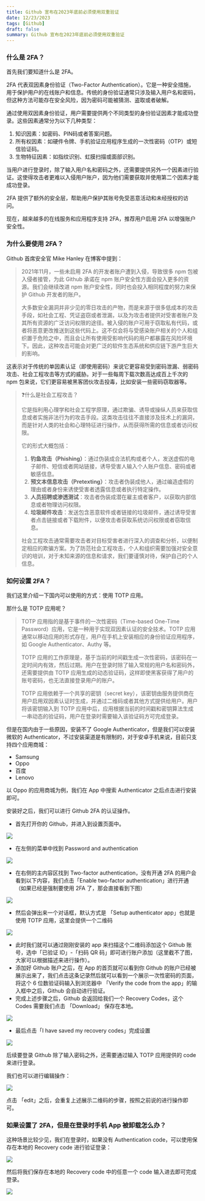 ```yaml
---
title: Github 宣布在2023年底前必须使用双重验证
date: 12/23/2023
tags: [Github]
draft: false
summary: Github 宣布在2023年底前必须使用双重验证
---
```


### 什么是 2FA？

首先我们要知道什么是 2FA。

2FA 代表双因素身份验证（Two-Factor Authentication）。它是一种安全措施，用于保护用户的在线账户和信息。传统的身份验证通常只涉及输入用户名和密码，但这种方法可能存在安全风险，因为密码可能被猜测、盗取或者破解。

通过使用双因素身份验证，用户需要提供两个不同类型的身份验证因素才能成功登录。这些因素通常分为以下几种类型：

1.  知识因素：如密码、PIN码或者答案问题。
2.  所有权因素：如硬件令牌、手机验证应用程序生成的一次性密码（OTP）或短信验证码。
3.  生物特征因素：如指纹识别、虹膜扫描或面部识别。

当用户进行登录时，除了输入用户名和密码之外，还需要提供另外一个因素进行验证。这使得攻击者更难以入侵用户账户，因为他们需要获取并使用第二个因素才能成功登录。

2FA 提供了额外的安全层，帮助用户保护其账号免受恶意活动和未经授权的访问。

现在，越来越多的在线服务和应用程序支持 2FA，推荐用户启用 2FA 以增强账户安全性。

### 为什么要使用 2FA？

Github 首席安全官 Mike Hanley 在博客中提到：

> 2021年11月，一些未启用 2FA 的开发者账户遭到入侵，导致很多 npm 包被入侵者接管，为此 Github 承诺在 npm 账户安全性方面会投入更多的资源。我们会继续改进 npm 账户安全性，同时也会投入相同程度的努力来保护 Github 开发者的账户。
>
> 大多数安全漏洞并非少见的零日攻击的产物，而是来源于很多低成本的攻击手段，如社会工程、凭证盗窃或者泄漏，以及为攻击者提供对受害者账户及其所有资源的广泛访问权限的途径。被入侵的账户可用于窃取私有代码，或者将恶意更改推送到这些代码上。这不仅会将与受感染账户相关的个人和组织置于危险之中，而且会让所有使用受影响代码的用户都暴露在风险环境下。因此，这种攻击可能会对更广泛的软件生态系统和供应链下游产生巨大的影响。

这表示对于传统的单因素认证（即使用密码）来说它更容易受到密码泄漏、弱密码攻击、社会工程攻击等方式的威胁。对于一些每周下载次数高达成百上千次的 npm 包来说，它们更容易被黑客团伙攻击投毒，比如安装一些密码窃取器等。

> ❓什么是社会工程攻击？
>
> 它是指利用心理学和社会工程学原理，通过欺骗、诱导或操纵人员来获取信息或者实施非法行为的攻击手段。这类攻击往往不直接涉及技术上的漏洞，而是针对人类的社会和心理特征进行操作，从而获得所需的信息或者访问权限。
>
> 它的形式大概包括：
>
> 1.  **钓鱼攻击（Phishing）**：通过伪装成合法机构或者个人，发送虚假的电子邮件、短信或者网站链接，诱导受害人输入个人账户信息、密码或者敏感信息。
> 2.  **预文本信息攻击（Pretexting）**：攻击者伪装成他人，通过编造虚假的理由或者身份来诱使受害者透露信息或者执行特定操作。
> 3.  **人员招聘或渗透测试**：攻击者伪装成潜在雇主或者客户，以获取内部信息或者物理访问权限。
> 4.  **垃圾邮件攻击**：发送包含恶意软件或者链接的垃圾邮件，通过诱导受害者点击链接或者下载附件，以便攻击者获取系统访问权限或者窃取信息。
>
> 社会工程攻击通常需要攻击者对目标受害者进行深入的调查和分析，以便制定相应的欺骗方案。为了防范社会工程攻击，个人和组织需要加强对安全意识的培训，对于未知来源的信息和请求，我们要谨慎对待，保护自己的个人信息。

### 如何设置 2FA？

我们这里介绍一下国内可以使用的方式：使用 TOTP 应用。

那什么是 TOTP 应用呢？

> TOTP 应用指的是基于事件的一次性密码（Time-based One-Time Password）应用，它是一种用于实现双因素认证的安全技术。TOTP 应用通常以移动应用的形式存在，用户在手机上安装相应的身份验证应用程序，如 Google Authenticator、Authy 等。
>
> TOTP 应用的工作原理是，基于当前的时间戳生成一次性密码，该密码在一定时间内有效，然后过期。用户在登录时除了输入常规的用户名和密码外，还需要提供由 TOTP 应用生成的动态验证码，这样即使黑客获得了用户的账号密码，也无法直接登录用户的账户。
>
> TOTP 应用依赖于一个共享的密钥（secret key），该密钥由服务提供商在用户启用双因素认证时生成，并通过二维码或者其他方式提供给用户。用户将该密钥输入到 TOTP 应用中后，应用根据当前的时间戳和密钥算法生成一串动态的验证码，用户在登录时需要输入该验证码方可完成登录。

但是在国内由于一些原因，安装不了 Google Authenticator，但是我们可以安装微软的 Authenticator，不过安装渠道是有限制的，对于安卓手机来说，目前只支持四个应用商城：

*   Samsung
*   Oppo
*   百度
*   Lenovo

以 Oppo 的应用商城为例，我们在 App 中搜索 Authenticator 之后点击进行安装即可。

安装好之后，我们可以进行 Github 2FA 的认证操作。

*   首先打开你的 Github，并进入到设置页面中。

![](https://note.ihsxu.com/api/imgs/1703305154703.webp)

*   在左侧的菜单中找到 Password and authentication

![](https://note.ihsxu.com/api/imgs/1703305215304.webp)

*   在右侧的主内容区找到 Two-factor authentication，没有开通 2FA 的用户会看到以下内容，我们点击「Enable two-factor authentication」进行开通（如果已经是强制要使用 2FA 了，那会直接看到下图）

![](https://note.ihsxu.com/api/imgs/1703306527519.webp)

*   然后会弹出来一个对话框，默认方式是 「Setup authenticator app」也就是使用 TOTP 应用，这里会提供一个二维码

![](https://note.ihsxu.com/api/imgs/1703306688431.webp)

*   此时我们就可以通过刚刚安装的 app 来扫描这个二维码添加这个 Github 账号，选中「已验证 ID」-「扫码 QR 码」即可进行账户添加（这里截不了图，大家可以根据描述来进行操作）。
*   添加好 Github 账户之后，在 App 的首页就可以看到你 Github 的账户已经被展示出来了，我们点击这条记录然后就可以看到一个展示一次性密码的页面，将这个 6 位数验证码输入到浏览器中 「Verify the code from the app」的输入框中之后，Github 会自动进行验证。
*   完成上述步骤之后，Github 会返回给我们一个 Recovery Codes，这个 Codes 需要我们点击 「Download」 保存在本地。

![](https://note.ihsxu.com/api/imgs/1703307068826.webp)

*   最后点击「I have saved my recovery codes」完成设置

![](https://note.ihsxu.com/api/imgs/1703307157635.webp)

后续要登录 Github 除了输入密码之外，还需要通过输入 TOTP 应用提供的 code 来进行登录。

我们也可以进行编辑操作：

![](https://note.ihsxu.com/api/imgs/1703305332308.webp)

点击 「edit」之后，会重复上述展示二维码的步骤，按照之前说的进行操作即可。

### 如果设置了 2FA，但是在登录时手机 App 被卸载怎么办？

这种场景比较少见，我们在登录时，如果没有 Authentication code，可以使用保存在本地的 Recovery code 进行验证登录：

![](https://note.ihsxu.com/api/imgs/1703307820424.webp)

然后将我们保存在本地的 Recovery code 中的任意一个 code 输入进去即可完成登录。

![](https://note.ihsxu.com/api/imgs/1703307922172.webp)

